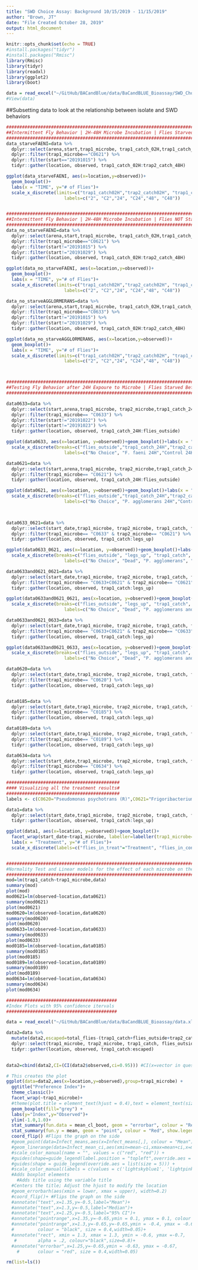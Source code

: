 ```yaml
---
title: "SWD Choice Assay: Background 10/15/2019 - 11/15/2019"
author: "Brown, JT"
date: "File Created October 28, 2019"
output: html_document
---
```


```r
knitr::opts_chunk$set(echo = TRUE)
#install.packages("tidyr")
#install.packages("Rmisc")
library(Rmisc)
library(tidyr)
library(readxl)
library(ggplot2)
library(boot)

data = read_excel("~/GitHub/BACandBlue/data/BaCandBLUE_Bioassay/SWD_ChoiceAssay_USDA.xlsx", "prelim")
#View(data)
```

##Subsetting data to look at the relationship between isolate and SWD behaviors
```r
#####################################################################################
##Intermittent Fly Behavior | 2H-48H Microbe Incubation | Flies Starved for 24H    ##
#####################################################################################
data_starveFAENI=data %>% 
  dplyr::select(arena,start,trap1_microbe, trap1_catch_02H,trap1_catch_24H, trap1_catch_48H,trap2_catch_02H,trap2_catch_24H,trap2_catch_48H) %>% 
  dplyr::filter(trap1_microbe=="C0621") %>% 
  dplyr::filter(start=="20191015") %>% 
  tidyr::gather(location, observed, trap1_catch_02H:trap2_catch_48H) 

ggplot(data_starveFAENI, aes(x=location,y=observed))+
  geom_boxplot()+
  labs(x = "TIME", y="# of Flies")+
  scale_x_discrete(limits=c("trap1_catch02H","trap2_catch02H", "trap1_catch_24H", "trap2_catch_24H", "trap1_catch_48H","trap2_catch_48H"),
                      labels=c("2", "C2","24", "C24","48", "C48"))


#####################################################################################
##Intermittent Fly Behavior | 2H-48H Microbe Incubation | Flies NOT Starved        ##
#####################################################################################
data_no_starveFAENI=data %>% 
  dplyr::select(arena,start,trap1_microbe, trap1_catch_02H,trap1_catch_24H, trap1_catch_48H,trap2_catch_02H,trap2_catch_24H,trap2_catch_48H) %>% 
  dplyr::filter(trap1_microbe=="C0621") %>% 
  dplyr::filter(start!="20191015") %>% 
  dplyr::filter(start!="20191029") %>% 
  tidyr::gather(location, observed, trap1_catch_02H:trap2_catch_48H) 

ggplot(data_no_starveFAENI, aes(x=location,y=observed))+
  geom_boxplot()+
  labs(x = "TIME", y="# of Flies")+
  scale_x_discrete(limits=c("trap1_catch02H","trap2_catch02H", "trap1_catch_24H", "trap2_catch_24H", "trap1_catch_48H","trap2_catch_48H"),
                      labels=c("2", "C2","24", "C24","48", "C48"))

data_no_starveAGGLORMERANS=data %>% 
  dplyr::select(arena,start,trap1_microbe, trap1_catch_02H,trap1_catch_24H, trap1_catch_48H,trap2_catch_02H,trap2_catch_24H,trap2_catch_48H) %>% 
  dplyr::filter(trap1_microbe=="C0633") %>% 
  dplyr::filter(start!="20191015") %>% 
  dplyr::filter(start!="20191029") %>% 
  tidyr::gather(location, observed, trap1_catch_02H:trap2_catch_48H) 

ggplot(data_no_starveAGGLORMERANS, aes(x=location,y=observed))+
  geom_boxplot()+
  labs(x = "TIME", y="# of Flies")+
  scale_x_discrete(limits=c("trap1_catch02H","trap2_catch02H", "trap1_catch_24H", "trap2_catch_24H", "trap1_catch_48H","trap2_catch_48H"),
                      labels=c("2", "C2","24", "C24","48", "C48"))



#################################################################################
##Testing Fly Behavior after 24H Expoure to Microbe | Flies Starved Before Assay#
#################################################################################

data0633=data %>% 
  dplyr::select(start,arena,trap1_microbe, trap2_microbe,trap1_catch_24H, trap2_catch_24H,flies_outside) %>% 
  dplyr::filter(trap1_microbe== "C0633") %>% 
  dplyr::filter(start!="20191022") %>% 
  dplyr::filter(start!="20191023") %>% 
  tidyr::gather(location, observed, trap1_catch_24H:flies_outside) 

ggplot(data0633, aes(x=location, y=observed))+geom_boxplot()+labs(x = "Microbe ID", y="# of Flies")+
  scale_x_discrete(breaks=c("flies_outside","trap1_catch_24H","trap2_catch_24H"),
                      labels=c("No Choice", "F. faeni 24H","Control 24H"))

data0621=data %>% 
  dplyr::select(start,arena,trap1_microbe, trap2_microbe,trap1_catch_24H, trap2_catch_24H, flies_outside) %>% 
  dplyr::filter(trap1_microbe== "C0621") %>% 
  tidyr::gather(location, observed, trap1_catch_24H:flies_outside) 

ggplot(data0621, aes(x=location, y=observed))+geom_boxplot()+labs(x = "Microbe ID", y="# of Flies")+
  scale_x_discrete(breaks=c("flies_outside","trap1_catch_24H","trap2_catch_24H"),
                      labels=c("No Choice", "P. agglomerans 24H","Control 24H"))

  
```

```r
data0633_0621=data %>% 
  dplyr::select(start_date,trap1_microbe, trap2_microbe, trap1_catch, flies_outside, trap2_catch,legs_up) %>% 
  dplyr::filter(trap1_microbe== "C0633" & trap2_microbe== "C0621") %>% 
  tidyr::gather(location, observed, trap1_catch:legs_up) 

ggplot(data0633_0621, aes(x=location, y=observed))+geom_boxplot()+labs(x = "Microbe ID", y="# of Flies")+
  scale_x_discrete(breaks=c("flies_outside", "legs_up", "trap1_catch", "trap2_catch"),
                      labels=c("No Choice", "Dead", "P. agglomerans", "F. faeni"))

data0633and0621_0621=data %>% 
  dplyr::select(start_date,trap1_microbe, trap2_microbe, trap1_catch, flies_outside, trap2_catch,legs_up) %>% 
  dplyr::filter(trap1_microbe== "C0633+C0621" & trap2_microbe== "C0621") %>% 
  tidyr::gather(location, observed, trap1_catch:legs_up) 

ggplot(data0633and0621_0621, aes(x=location, y=observed))+geom_boxplot()+labs(x = "Microbe ID", y="# of Flies")+
  scale_x_discrete(breaks=c("flies_outside", "legs_up", "trap1_catch", "trap2_catch"),
                      labels=c("No Choice", "Dead", "P. agglomerans and F. Faeni", "F. faeni"))

data0633and0621_0633=data %>% 
  dplyr::select(start_date,trap1_microbe, trap2_microbe, trap1_catch, flies_outside, trap2_catch,legs_up) %>% 
  dplyr::filter(trap1_microbe== "C0633+C0621" & trap2_microbe== "C0633") %>% 
  tidyr::gather(location, observed, trap1_catch:legs_up) 

ggplot(data0633and0621_0633, aes(x=location, y=observed))+geom_boxplot()+labs(x = "Microbe ID", y="# of Flies")+
  scale_x_discrete(breaks=c("flies_outside", "legs_up", "trap1_catch", "trap2_catch"),
                      labels=c("No Choice", "Dead", "P. agglomerans and F. Faeni", "P. agglomerans"))

data0620=data %>% 
  dplyr::select(start_date,trap1_microbe, trap2_microbe, trap1_catch, flies_outside, trap2_catch,legs_up) %>% 
  dplyr::filter(trap1_microbe== "C0620") %>% 
  tidyr::gather(location, observed, trap1_catch:legs_up)


data0185=data %>% 
  dplyr::select(start_date,trap1_microbe, trap2_microbe, trap1_catch, flies_outside, trap2_catch,legs_up) %>% 
  dplyr::filter(trap1_microbe== "C0185") %>% 
  tidyr::gather(location, observed, trap1_catch:legs_up) 

data0189=data %>% 
  dplyr::select(start_date,trap1_microbe, trap2_microbe, trap1_catch, flies_outside, trap2_catch,legs_up) %>% 
  dplyr::filter(trap1_microbe== "C0189") %>% 
  tidyr::gather(location, observed, trap1_catch:legs_up) 

data0634=data %>% 
  dplyr::select(start_date,trap1_microbe, trap2_microbe, trap1_catch, flies_outside, trap2_catch,legs_up) %>% 
  dplyr::filter(trap1_microbe== "C0634") %>% 
  tidyr::gather(location, observed, trap1_catch:legs_up) 

###########################################
#### Visualizing all the treatment results#
###########################################
labels <- c(C0620="Pseudomonas psychotrans (R)",C0621="Frigoribacterium faeni (R)",C0633="Pantoe agglomerans (A)",C0185="Bacillus subtillis (A)",C0189="Bacillus siamensis (R)",C0634="Enterobacteriaceae spp. (R)")

data1=data %>% 
  dplyr::select(start_date,trap1_microbe, trap2_microbe, trap1_catch, flies_outside, trap2_catch,legs_up) %>% 
  tidyr::gather(location, observed, trap1_catch:legs_up)

ggplot(data1, aes(x=location, y=observed))+geom_boxplot()+
  facet_wrap(start_date~trap1_microbe, labeller=labeller(trap1_microbe=labels))+
  labs(x = "Treatment", y="# of Flies")+
  scale_x_discrete(labels=c("flies_in_treat"="Treatment", "flies_in_control"="Control", "flies_outside"="No Choice"))


##########################################################################################
#Normality Test and Linear models for the effect of each microbe on the flies in treatment
##########################################################################################
mod=lm(trap1_catch~trap1_microbe,data)
summary(mod)
plot(mod)
mod0621=lm(observed~location,data0621)
summary(mod0621)
plot(mod0621)
mod0620=lm(observed~location,data0620)
summary(mod0620)
plot(mod0620)
mod0633=lm(observed~location,data0633)
summary(mod0633)
plot(mod0633)
mod0185=lm(observed~location,data0185)
summary(mod0185)
plot(mod0185)
mod0189=lm(observed~location,data0189)
summary(mod0189)
plot(mod0189)
mod0634=lm(observed~location,data0634)
summary(mod0634)
plot(mod0634)
```

```r
##########################################
#Index Plots with 95% confidence itervals
##########################################

data = read_excel("~/GitHub/BACandBlue/data/BaCandBLUE_Bioassay/data.xlsx")

data2=data %>% 
  mutate(data2,escaped=total_flies-(trap1_catch+flies_outside+trap2_catch+legs_up)) %>% 
  dplyr::select(trap1_microbe, trap2_microbe, trap1_catch, flies_outside, trap2_catch, escaped) %>% 
  tidyr::gather(location, observed, trap1_catch:escaped)
  

data2=cbind(data2,CI=(CI(data2$observed,ci=0.95))) #CI(x=vector in question, ci=interval to be calculated)

# This creates the plot
ggplot(data=data2,aes(x=location,y=observed),group=trap1_microbe) + 
  ggtitle("Preference Index")+
  theme_classic()+
  facet_wrap(~trap1_microbe)+
  #theme(plot.title = element_text(hjust = 0.4),text = element_text(size=20), axis.text.y = element_text(angle=90, hjust=1,color="black"), axis.text.x = element_text(angle=0, hjust=1,color="black"))+ 
  geom_boxplot(fill="grey") + 
  labs(y="Index",y="Observed")+
  ylim(-1.0,1.0)+
  stat_summary(fun.data = mean_cl_boot, geom = "errorbar", colour = "Red",width=.1, show.legend=TRUE)+
  stat_summary(fun.y = mean, geom = "point", colour = "Red", show.legend=TRUE)+
  coord_flip() #Flips the graph on the side
  #geom_point(data=Infect_means,aes(x=Infect_means[,], colour = "Mean"),shape=21, size=2) +
  #geom_linerange(data=Infect_mean_ci,aes(xmin=mean-ci,xmax=mean+ci,x=mean,color="95% CI")) +
  #scale_color_manual(name = "", values = c("red", "red")) +
  #guides(shape=guide_legend(label.position = "topleft",override.aes = list()))+
  #guides(shape = guide_legend(override.aes = list(size = 5))) +
  #scale_color_manual(labels = c(values = c('lightskyblue1', 'lightpink'),'95% CI', 'Mean')) +
  #Adds boxplot elements
    #Adds title using the variable title
  #Centers the title; Adjust the hjust to modify the location
  #geom_errorbarh(aes(xmin = lower, xmax = upper), width=0.2)
  #coord_flip()+ #Flips the graph on the side
  #annotate("text",x=1.35,y=-0.5,label="Mean")+
  #annotate("text",x=1.3,y=-0.5,label="Median")+
  #annotate("text",x=1.25,y=-0.5,label="95% CI")+
  #annotate("pointrange",x=1.35,y=-0.65,ymin = 0.1, ymax = 0.1, colour = "red", size = 0.1)+
  #annotate("pointrange",x=1.3,y=-0.65,y=-0.65,ymin = -0.4, ymax = -0.6,
  #         colour = "black", size = 0.4,width=0.05)+
  #annotate("rect", xmin = 1.3, xmax = 1.3, ymin = -0.6, ymax =-0.7,
   #        alpha = .2, colour="black",size=0.8)+
  #annotate("errorbar",x=1.25,y=-0.65,ymin = -0.63, ymax = -0.67,
    #       colour = "red", size = 0.4,width=0.05)

rm(list=ls())

```
